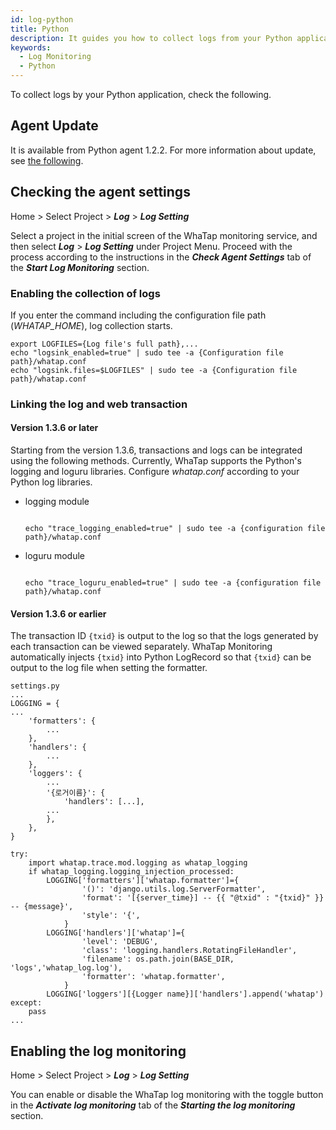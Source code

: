 ```yaml
---
id: log-python
title: Python
description: It guides you how to collect logs from your Python application.
keywords:
  - Log Monitoring
  - Python
---
```


To collect logs by your Python application, check the following.

## Agent Update

It is available from Python agent 1.2.2. For more information about update, see [the following](../python/manage-pkg#update-pkg).

## Checking the agent settings

Home > Select Project > **_Log_** > **_Log Setting_**

Select a project in the initial screen of the WhaTap monitoring service, and then select **_Log_** > **_Log Setting_** under Project Menu. Proceed with the process according to the instructions in the **_Check Agent Settings_** tab of the **_Start Log Monitoring_** section.

### Enabling the collection of logs

If you enter the command including the configuration file path (_WHATAP_HOME_), log collection starts.

```shell
export LOGFILES={Log file's full path},...
echo "logsink_enabled=true" | sudo tee -a {Configuration file path}/whatap.conf
echo "logsink.files=$LOGFILES" | sudo tee -a {Configuration file path}/whatap.conf
```

### Linking the log and web transaction

#### Version 1.3.6 or later

Starting from the version 1.3.6, transactions and logs can be integrated using the following methods. Currently, WhaTap supports the Python's logging and loguru libraries. Configure _whatap.conf_ according to your Python log libraries.

- logging module

  ```shell title='logging'

  echo "trace_logging_enabled=true" | sudo tee -a {configuration file path}/whatap.conf

  ```

- loguru module

  ```shell title='loguru'

  echo "trace_loguru_enabled=true" | sudo tee -a {configuration file path}/whatap.conf

  ```

#### Version 1.3.6 or earlier

The transaction ID `{txid}` is output to the log so that the logs generated by each transaction can be viewed separately. WhaTap Monitoring automatically injects `{txid}` into Python LogRecord so that `{txid}` can be output to the log file when setting the formatter.

```shell
settings.py
...
LOGGING = {
...
    'formatters': {
        ...
    },
    'handlers': {
        ...
    },
    'loggers': {
        ...
        '{로거이름}': {
            'handlers': [...],
        ...
        },
    },
}

try:
    import whatap.trace.mod.logging as whatap_logging
    if whatap_logging.logging_injection_processed:
        LOGGING['formatters']['whatap.formatter']={
                '()': 'django.utils.log.ServerFormatter',
                'format': '[{server_time}] -- {{ "@txid" : "{txid}" }} -- {message}',
                'style': '{',
            }
        LOGGING['handlers']['whatap']={
                'level': 'DEBUG',
                'class': 'logging.handlers.RotatingFileHandler',
                'filename': os.path.join(BASE_DIR, 'logs','whatap_log.log'),
                'formatter': 'whatap.formatter',
            }
        LOGGING['loggers'][{Logger name}]['handlers'].append('whatap')
except:
    pass
...
```

## Enabling the log monitoring

Home > Select Project > **_Log_** > **_Log Setting_**

You can enable or disable the WhaTap log monitoring with the toggle button in the **_Activate log monitoring_** tab of the **_Starting the log monitoring_** section. 


<Logjavastart />


<Logactivenote />
